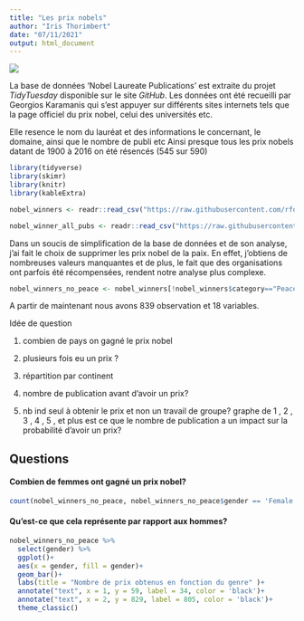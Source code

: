 ```yaml
---
title: "Les prix nobels"
author: "Iris Thorimbert"
date: "07/11/2021"
output: html_document
---
```


![](nobel noir.jpg)

La base de données 'Nobel Laureate Publications' est extraite du projet *TidyTuesday* disponible sur le site *GitHub*.
Les données ont été recueilli par Georgios Karamanis qui s'est appuyer sur différents sites internets tels que la page officiel du prix nobel, celui des universités etc.

Elle resence le nom du lauréat et des informations le concernant, le domaine, ainsi que le nombre de publi etc
Ainsi presque tous les prix nobels datant de 1900 à 2016 on été résencés (545 sur 590)




```r
library(tidyverse)
library(skimr)
library(knitr)
library(kableExtra)

```
```r

nobel_winners <- readr::read_csv("https://raw.githubusercontent.com/rfordatascience/tidytuesday/master/data/2019/2019-05-14/nobel_winners.csv")

nobel_winner_all_pubs <- readr::read_csv("https://raw.githubusercontent.com/rfordatascience/tidytuesday/master/data/2019/2019-05-14/nobel_winner_all_pubs.csv")

```

Dans un soucis de simplification de la base de données et de son analyse, j'ai fait le choix de supprimer les prix nobel de la paix. En effet, j'obtiens de nombreuses valeurs manquantes et de plus, le fait que des organisations ont parfois été récompensées, rendent notre analyse plus complexe.
```r
nobel_winners_no_peace <- nobel_winners[!nobel_winners$category=="Peace", ]
```
A partir de maintenant nous avons 839 observation et 18 variables.



Idée de question

1. combien de pays on gagné le prix nobel

3. plusieurs fois eu un prix ?
4. répartition par continent
6. nombre de publication avant d'avoir un prix?
7. nb ind seul à obtenir le prix et non un travail de groupe? graphe de 1 , 2 , 3 , 4 , 5 , et plus
 est ce que le nombre de publication a un impact sur la probabilité d'avoir un prix?


## **Questions**

#### **Combien de femmes ont gagné un prix nobel?**
```r
count(nobel_winners_no_peace, nobel_winners_no_peace$gender == 'Female')
```

#### **Qu'est-ce que cela représente par rapport aux hommes?**

```r
nobel_winners_no_peace %>% 
  select(gender) %>% 
  ggplot()+
  aes(x = gender, fill = gender)+
  geom_bar()+
  labs(title = "Nombre de prix obtenus en fonction du genre" )+
  annotate("text", x = 1, y = 59, label = 34, color = 'black')+
  annotate("text", x = 2, y = 829, label = 805, color = 'black')+
  theme_classic()
```



